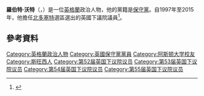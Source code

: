 {{NoteTA
|G1= PoliticiansUK
|T = zh-cn:罗伯特·沃特; zh-hk:韋爾特;
|1 = zh-cn:罗伯特·沃特; zh-hk:韋爾特;
|2 = zh-cn:尼古拉斯·貝克; zh-hk:貝赫勤;
|3 = zh-cn:西蒙·霍爾; zh-hk:賀誓蒙;
}}

{{Infobox MP
| honorific-prefix          = 
| name                      = 羅伯特·沃特
| original_name             = Robert Walter
| honorific-suffix          = 
| image                     = Robert Walter, president European security and Defence Assembly. Session 2009.jpg
| caption                   = 羅伯特·沃特（攝於{{le|西歐聯盟大會|Assembly of the Western European Union}}；2009年）
| constituency_MP           = [[北多塞特_(英國國會選區)|北多塞特]]
| constituencyname_MP       = 選區
| parliament                = 英國下議院
| parliament_order          = 
| parliament_title          = 議員
| majority                  = 
| term_start                = 1997年5月1日
| term_end                  = 2015年3月30日
| predecessor               = [[尼古拉斯·貝克|尼古拉斯·貝克]]
| successor                 = [[西蒙·霍爾|西蒙·霍爾]]

| constituency_MP2          = <!-- 後方的編號最多可至 16 -->
| constituencyname_MP2      = <!-- 後方的編號最多可至 16 -->
| parliament2               = <!-- 後方的編號最多可至 16 -->
| parliament_order2         = <!-- 後方的編號最多可至 16 -->
| parliament_title2         = <!-- 後方的編號最多可至 16 -->
| majority2                 = <!-- 後方的編號最多可至 16 -->
| term_start2               = <!-- 後方的編號最多可至 16 -->
| term_end2                 = <!-- 後方的編號最多可至 16 -->
| predecessor2              = <!-- 後方的編號最多可至 16 -->
| successor2                = <!-- 後方的編號最多可至 16 -->

| gender                    = 男
| zi                        = 
| hao                       = 
| othername                 = 
| birth_name                = 
| birth_date                = {{birth date and age|1948|5|30}}
| birth_place               = {{flag|Wales}}[[史雲斯|史雲斯]]
| death_date                = 
| death_place               = 
| death_cause               = 
| resting_place             = 
| resting_place_coordinates = 
| native place              = 
| nationality               = {{flag|United Kingdom}}
| citizenship               = {{flag|United Kingdom}}
| party                     = <!-- 注释出：[[File:Conservative_logo_2006.svg|25px]] --> [[保守黨_(英國)|保守黨]]
| otherparty                = 
| height                    = 
| spouse                    = 
| partner                   = 
| children                  = 3個
| parents                   = 
| relatives                 = 
| residence                 = 
| education                 = 
| alma_mater                = [[阿斯頓大學|阿斯頓大學]]
| occupation                = 
| profession                = 
| known_for                 = 
| works                     = 
| salary                    = 
| net_worth                 = 
| religion                  = 
| awards                    = 
| signature                 = 
| website                   = 
| blank1                    = 
| data1                     = 
| blank2                    = 
| data2                     = 
| blank3                    = 
| data3                     = 
| blank4                    = 
| data4                     = 
| blank5                    = 
| data5                     = 
<!-- 部份國家政壇人物，請填寫以下欄位 -->
| cabinet                   = 
| committees                = 
| portfolio                 = 
<!-- 若曾在軍隊中服役，請填寫以下欄位 -->
| nickname                  = 
| allegiance                = 
| branch                    = 
| serviceyears              = 
| rank                      = 
| unit                      = 
| commands                  = 
| battles                   = 
| mawards                   = 
| military_blank1           = 
| military_data1            = 
| military_blank2           = 
| military_data2            = 
| military_blank3           = 
| military_data3            = 
| military_blank4           = 
| military_data4            = 
| military_blank5           = 
| military_data5            = 
<!-- 嵌入模組／腳註 -->
| module                    = 
| module2                   = 
| module3                   = 
| module4                   = 
| module5                   = 
| module6                   = 
| footnotes                 = 
}} 

'''羅伯特·沃特'''（{{lang-en|Robert Walter}}，{{bd|1948年|5月30日}}）是一位[[英格蘭|英格蘭]]政治人物，他的黨籍是[[保守黨_(英國)|保守黨]]。自1997年至2015年，他擔任[[北多塞特_(英國國會選區)|北多塞特]]選區選出的英國下議院議員<ref>{{cite news | url = http://news.bbc.co.uk/1/hi/england/2570409.stm| title = BBC: 保守黨議員通過不信任動議| accessdate = 22 January 2015}}</ref>。
==參考資料==
{{Reflist}}
{{DEFAULTSORT: Walter, Robert}}
[[Category:英格蘭政治人物|Category:英格蘭政治人物]]
[[Category:英國保守黨黨員|Category:英國保守黨黨員]]
[[Category:阿斯顿大学校友|Category:阿斯顿大学校友]]
[[Category:斯旺西人|Category:斯旺西人]]
[[Category:第52届英国下议院议员|Category:第52届英国下议院议员]]
[[Category:第53届英国下议院议员|Category:第53届英国下议院议员]]
[[Category:第54届英国下议院议员|Category:第54届英国下议院议员]]
[[Category:第55届英国下议院议员|Category:第55届英国下议院议员]]